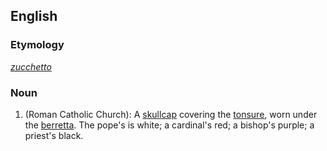 ==English==

===Etymology===
{{It.}} ''[[zucchetto]]''

===Noun===
{{en-noun}}

#(Roman Catholic Church): A [[skullcap]] covering the [[tonsure]], worn under the [[berretta]]. The pope's is white; a cardinal's red; a bishop's purple; a priest's black.